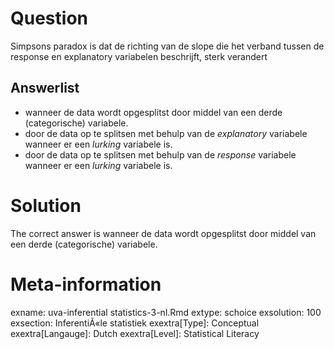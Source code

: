 Question
========

Simpsons paradox is dat de richting van de slope die het verband tussen de response en explanatory variabelen beschrijft, sterk verandert 

Answerlist
----------
* wanneer de data wordt opgesplitst door middel van een derde (categorische) variabele.
* door de data op te splitsen met behulp van de *explanatory* variabele wanneer er een *lurking* variabele is.
* door de data op te splitsen met behulp van de *response* variabele wanneer er een *lurking* variabele is.

Solution
========

The correct answer is  wanneer de data wordt opgesplitst door middel van een derde (categorische) variabele. 

Meta-information
================
exname: uva-inferential statistics-3-nl.Rmd 
extype: schoice 
exsolution: 100 
exsection: InferentiÃ«le statistiek
exextra[Type]: Conceptual
exextra[Langauge]: Dutch 
exextra[Level]: Statistical Literacy
